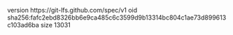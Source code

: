 version https://git-lfs.github.com/spec/v1
oid sha256:fafc2ebd8326bb6e9ca485c6c3599d9b13314bc804c1ae73d899613c103ad6ba
size 13031
